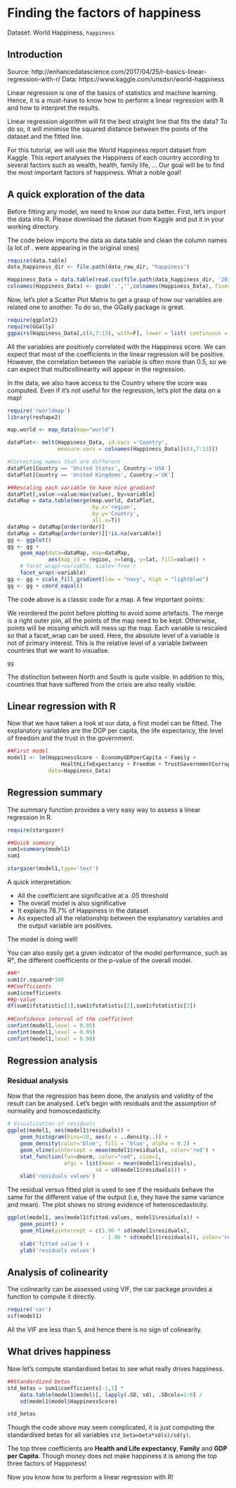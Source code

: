 # Finding the factors of happiness 

Dataset: World Happiness, `happiness`

## Introduction

Source: http://enhancedatascience.com/2017/04/25/r-basics-linear-regression-with-r/
Data: https://www.kaggle.com/unsdsn/world-happiness

Linear regression is one of the basics of statistics and machine learning. Hence, it is a must-have to know how to perform a linear regression with R and how to interpret the results.

Linear regression algorithm will fit the best straight line that fits the data? To do so, it will minimise the squared distance between the points of the dataset and the fitted line.

For this tutorial, we will use the World Happiness report dataset from Kaggle. This report analyses the Happiness of each country according to several factors such as wealth, health, family life, … Our goal will be to find the most important factors of happiness. What a noble goal!

## A quick exploration of the data
Before fitting any model, we need to know our data better. First, let’s import the data into R. Please download the dataset from Kaggle and put it in your working directory.

The code below imports the data as data.table and clean the column names (a lot of . were appearing in the original ones)

```r
require(data.table)
data_happiness_dir <- file.path(data_raw_dir, "happiness")

Happiness_Data = data.table(read.csv(file.path(data_happiness_dir, '2016.csv')))
colnames(Happiness_Data) <- gsub('.','',colnames(Happiness_Data), fixed=T)
```

Now, let’s plot a Scatter Plot Matrix to get a grasp of how our variables are related one to another. To do so, the GGally package is great.

```r
require(ggplot2)
require(GGally)
ggpairs(Happiness_Data[,c(4,7:13), with=F], lower = list( continuous = "smooth"))
```

All the variables are positively correlated with the Happiness score. We can expect that most of the coefficients in the linear regression will be positive. However, the correlation between the variable is often more than 0.5, so we can expect that multicollinearity will appear in the regression.

In the data, we also have access to the Country where the score was computed. Even if it’s not useful for the regression, let’s plot the data on a map!

```r
require('rworldmap')
library(reshape2)

map.world <- map_data(map="world")

dataPlot<- melt(Happiness_Data, id.vars ='Country', 
                measure.vars = colnames(Happiness_Data)[c(4,7:13)])

#Correcting names that are different
dataPlot[Country == 'United States', Country:='USA']
dataPlot[Country == 'United Kingdoms', Country:='UK']

##Rescaling each variable to have nice gradient
dataPlot[,value:=value/max(value), by=variable]
dataMap = data.table(merge(map.world, dataPlot, 
                           by.x='region', 
                           by.y='Country', 
                           all.x=T))
dataMap = dataMap[order(order)]
dataMap = dataMap[order(order)][!is.na(variable)]
gg <- ggplot()
gg <- gg + 
    geom_map(data=dataMap, map=dataMap, 
             aes(map_id = region, x=long, y=lat, fill=value)) +
    # facet_wrap(~variable, scale='free')
    facet_wrap(~variable)
gg <- gg + scale_fill_gradient(low = "navy", high = "lightblue")
gg <- gg + coord_equal()

```

The code above is a classic code for a map. A few important points:

We reordered the point before plotting to avoid some artefacts.
The merge is a right outer join, all the points of the map need to be kept. Otherwise, points will be missing which will mess up the map.
Each variable is rescaled so that a facet_wrap can be used. Here, the absolute level of a variable is not of primary interest. This is the relative level of a variable between countries that we want to visualise.


```r
gg
```

The distinction between North and South is quite visible. In addition to this, countries that have suffered from the crisis are also really visible.

## Linear regression with R
Now that we have taken a look at our data, a first model can be fitted. The explanatory variables are the DGP per capita, the life expectancy, the level of freedom and the trust in the government.

```r
##First model
model1 <- lm(HappinessScore ~ EconomyGDPperCapita + Family + 
                 HealthLifeExpectancy + Freedom + TrustGovernmentCorruption, 
             data=Happiness_Data)

```

## Regression summary
The summary function provides a very easy way to assess a linear regression in R.

```r
require(stargazer)

##Quick summary
sum1=summary(model1)
sum1

stargazer(model1,type='text')
```

A quick interpretation:

* All the coefficient are significative at a .05 threshold
* The overall model is also significative
* It explains 78.7% of Happiness in the dataset
* As expected all the relationship between the explanatory variables and the output variable are positives.

The model is doing well!

You can also easily get a given indicator of the model performance, such as R², the different coefficients or the p-value of the overall model.

```r
##R²
sum1$r.squared*100
##Coefficients
sum1$coefficients
##p-value
df(sum1$fstatistic[1],sum1$fstatistic[2],sum1$fstatistic[3])
 
##Confidence interval of the coefficient
confint(model1,level = 0.95)
confint(model1,level = 0.99)
confint(model1,level = 0.90)
```

## Regression analysis
### Residual analysis
Now that the regression has been done, the analysis and validity of the result can be analysed. Let’s begin with residuals and the assumption of normality and homoscedasticity.

```r
# Visualisation of residuals
ggplot(model1, aes(model1$residuals)) + 
    geom_histogram(bins=20, aes(y = ..density..)) + 
    geom_density(color='blue', fill = 'blue', alpha = 0.2) + 
    geom_vline(xintercept = mean(model1$residuals), color='red') + 
    stat_function(fun=dnorm, color="red", size=1, 
                  args = list(mean = mean(model1$residuals), 
                            sd = sd(model1$residuals))) + 
    xlab('residuals values')
```

The residual versus fitted plot is used to see if the residuals behave the same for the different value of the output (i.e, they have the same variance and mean). The plot shows no strong evidence of heteroscedasticity.

```r
ggplot(model1, aes(model1$fitted.values, model1$residuals)) + 
    geom_point() + 
    geom_hline(yintercept = c(1.96 * sd(model1$residuals), 
                              - 1.96 * sd(model1$residuals)), color='red') + 
    xlab('fitted value') + 
    ylab('residuals values')
```

## Analysis of colinearity
The colinearity can be assessed using VIF, the car package provides a function to compute it directly.

```r
require('car')
vif(model1)
```

All the VIF are less than 5, and hence there is no sign of colinearity.

## What drives happiness
Now let’s compute standardised betas to see what really drives happiness.

```r
##Standardized betas
std_betas = sum1$coefficients[-1,1] * 
    data.table(model1$model)[, lapply(.SD, sd), .SDcols=2:6] / 
    sd(model1$model$HappinessScore)

std_betas
```

Though the code above may seem complicated, it is just computing the standardised betas for all variables `std_beta=beta*sd(x)/sd(y)`.

The top three coefficients are **Health and Life expectancy**, **Family** and **GDP per Capita**. Though money does not make happiness it is among the top three factors of Happiness!

Now you know how to perform a linear regression with R!



